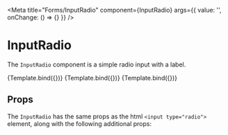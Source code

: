 
<Meta
  title="Forms/InputRadio"
  component={InputRadio}
  args={{
    value: '',
    onChange: () => {}
  }}
/>


# InputRadio

<WorksWith component="InputFactory" />

The `InputRadio` component is a simple radio input with a label.

<Canvas withSource="open">
  <Story
    name="Unchecked"
    args={{
      name: 'input-radio',
      label: 'Unchecked'
    }}
  >
    {Template.bind({})}
  </Story>
  <Story
    name="Checked"
    args={{
      name: 'input-radio - checked',
      label: 'Checked',
      checked: true
    }}
  >
    {Template.bind({})}
  </Story>
  <Story
    name="Disabled"
    args={{
      name: 'input-radio - disabled',
      label: 'Disabled',
      disabled: true
    }}
  >
    {Template.bind({})}
  </Story>
</Canvas>

## Props

The `InputRadio` has the same props as the html `<input type="radio">` element, along with the following additional props:

<ArgsTable of={InputRadio} />
